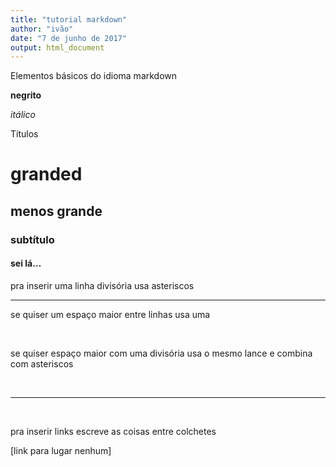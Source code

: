 ```yaml
---
title: "tutorial markdown"
author: "ivão"
date: "7 de junho de 2017"
output: html_document
---
```


Elementos básicos do idioma markdown

**negrito**

*itálico*

Títulos

# granded

## menos grande

### subtítulo

#### sei lá...

pra inserir uma linha divisória usa asteriscos

***

se quiser um espaço maior entre linhas usa uma \

\

se quiser espaço maior com uma divisória usa o mesmo lance e combina com asteriscos

\

***

\

pra inserir links escreve as coisas entre colchetes

[link para lugar nenhum]
